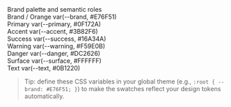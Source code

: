 
<Meta title='Foundations/Colors' name='Colors' />

<Title>Colors</Title>
<Subtitle>Brand palette and semantic roles</Subtitle>

<style jsx>{`
  .swatch-grid {
    display: grid;
    grid-template-columns: repeat(2, minmax(200px, 1fr));
    gap: 12px;
    margin: 16px 0 24px;
  }
  .swatch {
    border-radius: 10px;
    border: 1px solid rgba(0, 0, 0, 0.08);
    padding: 12px;
    display: flex;
    justify-content: space-between;
    align-items: center;
    font-family:
      ui-sans-serif,
      system-ui,
      -apple-system,
      'Segoe UI',
      Roboto,
      'Helvetica Neue',
      Arial,
      'Noto Sans',
      'Apple Color Emoji',
      'Segoe UI Emoji';
  }
  .chip {
    width: 56px;
    height: 32px;
    border-radius: 8px;
    border: 1px solid rgba(0, 0, 0, 0.12);
  }
  .label {
    display: flex;
    flex-direction: column;
    gap: 2px;
    font-size: 12px;
  }
  .name {
    font-weight: 600;
    font-size: 13px;
  }
  .code {
    color: #6b7280;
  }
`}</style>

<div class="swatch-grid">
  <div class="swatch">
    <div class="label">
      <span class="name">Brand / Orange</span>
      <span class="code">var(--brand, #E76F51)</span>
    </div>
    <div class="chip" style={{ background: 'var(--brand, #E76F51)' }} />
  </div>

<div class='swatch'>
  <div class='label'>
    <span class='name'>Primary</span>
    <span class='code'>var(--primary, #0F172A)</span>
  </div>
  <div class='chip' style={{ background: 'var(--primary, #0F172A)' }} />
</div>

<div class='swatch'>
  <div class='label'>
    <span class='name'>Accent</span>
    <span class='code'>var(--accent, #3B82F6)</span>
  </div>
  <div class='chip' style={{ background: 'var(--accent, #3B82F6)' }} />
</div>

<div class='swatch'>
  <div class='label'>
    <span class='name'>Success</span>
    <span class='code'>var(--success, #16A34A)</span>
  </div>
  <div class='chip' style={{ background: 'var(--success, #16A34A)' }} />
</div>

<div class='swatch'>
  <div class='label'>
    <span class='name'>Warning</span>
    <span class='code'>var(--warning, #F59E0B)</span>
  </div>
  <div class='chip' style={{ background: 'var(--warning, #F59E0B)' }} />
</div>

<div class='swatch'>
  <div class='label'>
    <span class='name'>Danger</span>
    <span class='code'>var(--danger, #DC2626)</span>
  </div>
  <div class='chip' style={{ background: 'var(--danger, #DC2626)' }} />
</div>

<div class='swatch'>
  <div class='label'>
    <span class='name'>Surface</span>
    <span class='code'>var(--surface, #FFFFFF)</span>
  </div>
  <div class='chip' style={{ background: 'var(--surface, #FFFFFF)' }} />
</div>

  <div class="swatch">
    <div class="label">
      <span class="name">Text</span>
      <span class="code">var(--text, #0B1220)</span>
    </div>
    <div class="chip" style={{ background: 'var(--text, #0B1220)' }} />
  </div>
</div>

> Tip: define these CSS variables in your global theme (e.g., `:root { --brand: #E76F51; }`) to make the swatches reflect your design tokens automatically.
